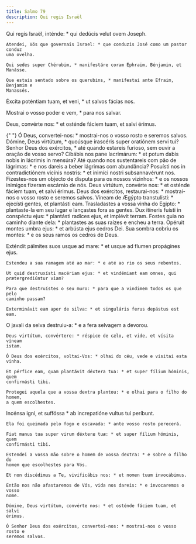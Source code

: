 ```yaml
---
title: Salmo 79
description: Qui regis Israël
---
```


<div class="side-by-side not-content">

Qui regis Israël, inténde: \* qui dedúcis velut ovem Joseph.

    Atendei, Vós que governais Israel: * que conduzis José como um pastor conduz
    uma ovelha.

    Qui sedes super Chérubim, * manifestáre coram Éphraim, Bénjamin, et Manásse.

    Que estais sentado sobre os querubins, * manifestai ante Efraim, Benjamim e
    Manassés.

Éxcita poténtiam tuam, et veni, \* ut salvos fácias nos.</span>

Mostrai o vosso poder e vem, \* para nos salvar.

Deus, convérte nos: \* et osténde fáciem tuam, et salvi érimus.

{" "}
<span>
  Ó Deus, convertei-nos: * mostrai-nos o vosso rosto e seremos salvos. Dómine,
  Deus virtútum, * quoúsque irascéris super oratiónem servi tui? Senhor Deus dos
  exércitos, * até quando estareis furioso, sem ouvir a oração de vosso servo?
  Cibábis nos pane lacrimárum: * et potum dabis nobis in lácrimis in mensúra?
  Até quando nos sustentareis com pão de lágrimas: * e nos dareis a beber
  lágrimas com abundância? Posuísti nos in contradictiónem vicínis nostris: * et
  inimíci nostri subsannavérunt nos. Fizestes-nos um objecto de disputa para os
  nossos vizinhos: * e os nossos inimigos fizeram escárnio de nós. Deus
  virtútum, convérte nos: * et osténde fáciem tuam, et salvi érimus. Deus dos
  exércitos, restaurai-nos: * mostrai-nos o vosso rosto e seremos salvos. Víneam
  de Ægýpto transtulísti: * ejecísti gentes, et plantásti eam. Trasladastes a
  vossa vinha do Egipto: * plantaste-la em seu lugar e lançastes fora as gentes.
  Dux itíneris fuísti in conspéctu ejus: * plantásti radíces ejus, et implévit
  terram. Fostes guia no caminho diante dela: * plantastes as suas raízes e
  encheu a terra. Opéruit montes umbra ejus: * et arbústa ejus cedros Dei.
</span>
Sua sombra cobriu os montes: * e os seus ramos os cedros de Deus.

  <span>
    Exténdit pálmites suos usque ad mare: * et usque ad flumen propágines ejus.
 
    Estendeu a sua ramagem até ao mar: * e até ao rio os seus rebentos.
 
    Ut quid destruxísti macériam ejus: * et vindémiant eam omnes, qui
    prætergrediúntur viam?
 
    Para que destruístes o seu muro: * para que a vindimem todos os que pelo
    caminho passam?
 
    Exterminávit eam aper de silva: * et singuláris ferus depástus est eam.

O javali da selva destruiu-a: \* e a fera selvagem a devorou.

    Deus virtútum, convértere: * réspice de cælo, et vide, et vísita víneam
    istam.

    Ó Deus dos exércitos, voltai-Vos: * olhai do céu, vede e visitai esta vinha.

    Et pérfice eam, quam plantávit déxtera tua: * et super fílium hóminis, quem
    confirmásti tibi.

    Protegei aquela que a vossa dextra plantou: * e olhai para o filho do homem,
    a quem escolhestes.

Incénsa igni, et suffóssa \* ab increpatióne vultus tui períbunt.

    Ela foi queimada pelo fogo e escavada: * ante vosso rosto perecerá.

    Fiat manus tua super virum déxteræ tuæ: * et super fílium hóminis, quem
    confirmásti tibi.

    Estendei a vossa mão sobre o homem de vossa dextra: * e sobre o filho do
    homem que escolhestes para Vós.

    Et non discédimus a Te, vivificábis nos: * et nomen tuum invocábimus.

    Então nos não afastaremos de Vós, vida nos dareis: * e invocaremos o vosso
    nome.

    Dómine, Deus virtútum, convérte nos: * et osténde fáciem tuam, et salvi
    érimus.

    Ó Senhor Deus dos exércitos, convertei-nos: * mostrai-nos o vosso rosto e
    seremos salvos.

</div>
